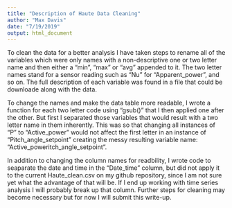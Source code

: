 ```yaml
---
title: "Description of Haute Data Cleaning"
author: "Max Davis"
date: "7/19/2019"
output: html_document
---
```


 To clean the data for a better analysis I have taken steps to rename all of the variables which were only names with a non-descriptive one or two letter name and then either a "min", "max" or "avg" appended to it. The two letter names stand for a sensor reading such as "Nu" for "Apparent_power", and so on. The full description of each variable was found in a file that could be downloade along with the data. 
 
 To change the names and make the data table more readable, I wrote a function for each two letter code using "gsub()" that I then applied one after the other. But first I separated those variables that would result with a two letter name in them inherently. This was so that changing all instances of "P" to "Active_power" would not affect the first letter in an instance of "Pitch_angle_setpoint" creating the messy resulting variable name: "Active_poweritch_angle_setpoint".
 
 In addition to changing the column names for readbility, I wrote code to seaparate the date and time in the "Date_time" column, but did not apply it to the current Haute_clean.csv on my github repository, since I am not sure yet what the advantage of that will be. If I end up working with time series analysis I will probably break up that column. Further steps for cleaning may become necessary but for now I will submit this write-up. 